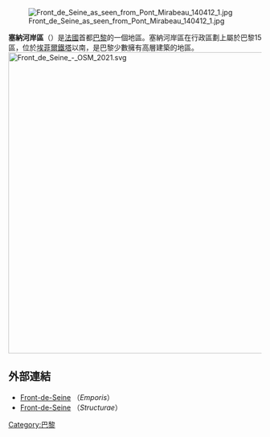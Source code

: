 [[File:Front_de_Seine_as_seen_from_Pont_Mirabeau_140412_1.jpg|thumb]]

'''塞納河岸區'''（{{lang-fr|Front de Seine}}）是[[法國|法國]]首都[[巴黎|巴黎]]的一個地區。塞納河岸區在行政區劃上屬於巴黎15區，位於[[埃菲爾鐵塔|埃菲爾鐵塔]]以南，是巴黎少數擁有高層建築的地區。
[[File:Front_de_Seine_-_OSM_2021.svg|600px]]

==外部連結==
{{Commons category|Front de Seine}}
* [https://web.archive.org/web/20070930145517/http://www.emporis.com/en/wm/zo/?id=100228 Front-de-Seine] （''Emporis''）
* [http://fr.structurae.de/projects/data/index.cfm?ID=p00488 Front-de-Seine] （''Structurae''）

{{Coord|48|51|3.87|N|2|17|7.61|E|region:FR_type:landmark|display=title}}

[[Category:巴黎|Category:巴黎]]